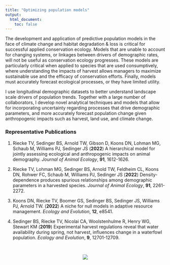 ```yaml
---
title: "Optimizing population models"
output: 
  html_document:
    toc: false
---
```


The development and application of predictive population models in the face of climate change and habitat degradation & loss is critical for successful applied conservation ecology. Models that are unable to account for changing systems, or linkages between drivers of demographic rates, will not be useful as conservation ecology progresses. These models are particularly critical when applied to species that are used consumptively, where understanding the impacts of harvest allows managers to maximize sustainable use and the efficacy of conservation efforts. Finally, models must accurately forecast ecological processes, or they have limited utility.

I use longitudinal demographic datasets to better understand landscape scale drivers of population trends. Together with a large number of collaborators, I develop novel analytical techniques and models that allow for incorporating uncertainty regarding processes that drive demographic parameters, and more accurately forecast population change given anthropogenic impacts such as harvest, land use, and climate change.


### Representative Publications

1. Riecke TV, Sedinger BS, Arnold TW, Gibson D, Koons DN, Lohman MG, Schaub M, Williams PJ, Sedinger JS (**2022**) A hierarchical model for jointly assessing ecological and anthropogenic impacts on animal demography. *Journal of Animal Ecology*, **91**, 1612-1626.

2. Riecke TV, Lohman MG, Sedinger BS, Arnold TW, Feldheim CL, Koons DN, Rohwer FC, Schaub M, Williams PJ, Sedinger JS (**2022**) Density-dependence produces spurious relationships among demographic parameters in a harvested species. *Journal of Animal Ecology*, **91**, 2261-2272.

3. Koons DN, Riecke TV, Boomer GS, Sedinger BS, Sedinger JS, Williams PJ, Arnold TW. (**2022**) A niche for null models in adaptive resource management. *Ecology and Evolution*, **12**, e8541.

4. Sedinger BS, Riecke TV, Nicolai CA, Woolstenhulme R, Henry WG, Stewart KM (**2019**) Experimental harvest regulations reveal that water availability during spring, not harvest, influences change in a waterfowl population. *Ecology and Evolution*, **9**, 12701-12709. 

\  

<center>
![](./images/path_analysis.png)
</center>
